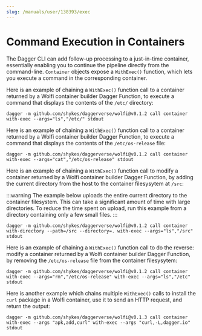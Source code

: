 ```yaml
---
slug: /manuals/user/138393/exec
---
```


# Command Execution in Containers

The Dagger CLI can add follow-up processing to a just-in-time container, essentially enabling you to continue the pipeline directly from the command-line. `Container` objects expose a `WithExec()` function, which lets you execute a command in the corresponding container.

Here is an example of chaining a `WithExec()` function call to a container returned by a Wolfi container builder Dagger Function, to execute a command that displays the contents of the `/etc/` directory:

```shell
dagger -m github.com/shykes/daggerverse/wolfi@v0.1.2 call container with-exec --args="ls","/etc/" stdout
```

Here is an example of chaining a `WithExec()` function call to a container returned by a Wolfi container builder Dagger Function, to execute a command that displays the contents of the `/etc/os-release` file:

```shell
dagger -m github.com/shykes/daggerverse/wolfi@v0.1.2 call container with-exec --args="cat","/etc/os-release" stdout
```

Here is an example of chaining a `WithExec()` function call to modify a container returned by a Wolfi container builder Dagger Function, by adding the current directory from the host to the container filesysytem at `/src`:

:::warning
The example below uploads the entire current directory to the container filesystem. This can take a significant amount of time with large directories. To reduce the time spent on upload, run this example from a directory containing only a few small files.
:::

```shell
dagger -m github.com/shykes/daggerverse/wolfi@v0.1.2 call container with-directory --path=/src --directory=. with-exec --args="ls","/src" stdout
```

Here is an example of chaining a `WithExec()` function call to do the reverse: modify a container returned by a Wolfi container builder Dagger Function, by removing the `/etc/os-release` file from the container filesysytem:

```shell
dagger -m github.com/shykes/daggerverse/wolfi@v0.1.2 call container with-exec --args="rm","/etc/os-release" with-exec --args="ls","/etc" stdout
```

Here is another example which chains multiple `WithExec()` calls to install the `curl` package in a Wolfi container, use it to send an HTTP request, and return the output:

```shell
dagger -m github.com/shykes/daggerverse/wolfi@v0.1.3 call container with-exec --args "apk,add,curl" with-exec --args "curl,-L,dagger.io" stdout
```
